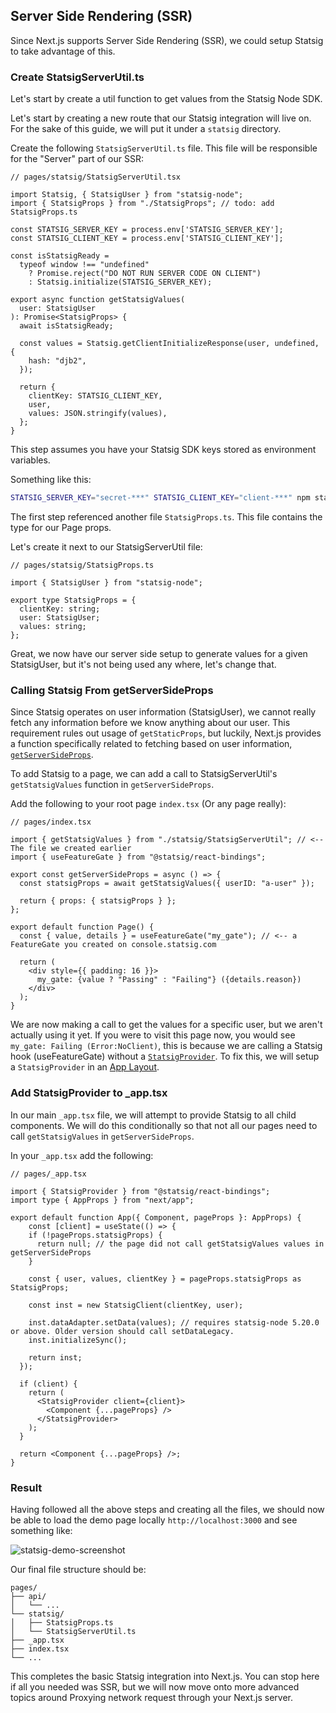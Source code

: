 
## Server Side Rendering (SSR)

Since Next.js supports Server Side Rendering (SSR), we could setup Statsig to take advantage of this.

### Create StatsigServerUtil.ts

Let's start by create a util function to get values from the Statsig Node SDK.

Let's start by creating a new route that our Statsig integration will live on. 
For the sake of this guide, we will put it under a `statsig` directory.

Create the following `StatsigServerUtil.ts` file. This file will be responsible for the "Server" part of our SSR:

```tsx
// pages/statsig/StatsigServerUtil.tsx

import Statsig, { StatsigUser } from "statsig-node";
import { StatsigProps } from "./StatsigProps"; // todo: add StatsigProps.ts

const STATSIG_SERVER_KEY = process.env['STATSIG_SERVER_KEY'];
const STATSIG_CLIENT_KEY = process.env['STATSIG_CLIENT_KEY'];

const isStatsigReady =
  typeof window !== "undefined"
    ? Promise.reject("DO NOT RUN SERVER CODE ON CLIENT")
    : Statsig.initialize(STATSIG_SERVER_KEY);

export async function getStatsigValues(
  user: StatsigUser
): Promise<StatsigProps> {
  await isStatsigReady;

  const values = Statsig.getClientInitializeResponse(user, undefined, {
    hash: "djb2",
  });

  return {
    clientKey: STATSIG_CLIENT_KEY,
    user,
    values: JSON.stringify(values),
  };
}

```

This step assumes you have your Statsig SDK keys stored as environment variables.

Something like this:

```bash
STATSIG_SERVER_KEY="secret-***" STATSIG_CLIENT_KEY="client-***" npm start
```

The first step referenced another file `StatsigProps.ts`. This file contains the type for our Page props.

Let's create it next to our StatsigServerUtil file:

```tsx
// pages/statsig/StatsigProps.ts

import { StatsigUser } from "statsig-node";

export type StatsigProps = {
  clientKey: string;
  user: StatsigUser;
  values: string;
};
```

Great, we now have our server side setup to generate values for a given StatsigUser, but it's not being used any where, let's change that.


### Calling Statsig From getServerSideProps

Since Statsig operates on user information (StatsigUser), we cannot really fetch any information before we know anything about our user.
This requirement rules out usage of `getStaticProps`, but luckily, Next.js provides a function specifically related to fetching 
based on user information, [`getServerSideProps`](https://nextjs.org/docs/pages/building-your-application/data-fetching/get-server-side-props#when-should-i-use-getserversideprops).

To add Statsig to a page, we can add a call to StatsigServerUtil's `getStatsigValues` function in `getServerSideProps`.

Add the following to your root page `index.tsx` (Or any page really):

```tsx
// pages/index.tsx

import { getStatsigValues } from "./statsig/StatsigServerUtil"; // <-- The file we created earlier
import { useFeatureGate } from "@statsig/react-bindings";

export const getServerSideProps = async () => {
  const statsigProps = await getStatsigValues({ userID: "a-user" });

  return { props: { statsigProps } };
};

export default function Page() {
  const { value, details } = useFeatureGate("my_gate"); // <-- a FeatureGate you created on console.statsig.com

  return (
    <div style={{ padding: 16 }}>
      my_gate: {value ? "Passing" : "Failing"} ({details.reason})
    </div>
  );
}
```

We are now making a call to get the values for a specific user, but we aren't actually using it yet. 
If you were to visit this page now, you would see `my_gate: Failing (Error:NoClient)`, this is because we are calling a Statsig hook (useFeatureGate) without a [`StatsigProvider`](https://github.com/statsig-io/js-client-monorepo/blob/main/packages/react-bindings/src/StatsigProvider.tsx). 
To fix this, we will setup a `StatsigProvider` in an
[App Layout](https://nextjs.org/docs/pages/building-your-application/routing/pages-and-layouts#single-shared-layout-with-custom-app).

### Add StatsigProvider to _app.tsx

In our main `_app.tsx` file, we will attempt to provide Statsig to all child components. 
We will do this conditionally so that not all our pages need to call `getStatsigValues` in `getServerSideProps`.

In your `_app.tsx` add the following:

```tsx
// pages/_app.tsx

import { StatsigProvider } from "@statsig/react-bindings";
import type { AppProps } from "next/app";

export default function App({ Component, pageProps }: AppProps) {
    const [client] = useState(() => {
    if (!pageProps.statsigProps) {
      return null; // the page did not call getStatsigValues values in getServerSideProps
    }

    const { user, values, clientKey } = pageProps.statsigProps as StatsigProps;

    const inst = new StatsigClient(clientKey, user);

    inst.dataAdapter.setData(values); // requires statsig-node 5.20.0 or above. Older version should call setDataLegacy.
    inst.initializeSync();

    return inst;
  });

  if (client) {
    return (
      <StatsigProvider client={client}>
        <Component {...pageProps} />
      </StatsigProvider>
    );
  }

  return <Component {...pageProps} />;
}
```

### Result

Having followed all the above steps and creating all the files, we should now be able to load the demo page locally `http://localhost:3000`
and see something like:

![statsig-demo-screenshot](https://github.com/user-attachments/assets/22563447-88ce-409c-85fd-7809984e65fe)


Our final file structure should be:
```
pages/
├── api/
│   └── ...
└── statsig/
│   ├── StatsigProps.ts
│   └── StatsigServerUtil.ts
├── _app.tsx
├── index.tsx
└── ...
```


This completes the basic Statsig integration into Next.js. You can stop here if all you needed was SSR, 
but we will now move onto more advanced topics around Proxying network request through your Next.js server.
